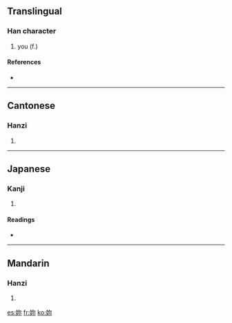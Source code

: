 {{see|你}}
==Translingual==

===Han character===
{{Han char|rn=38|rad=女|as=05|sn=8|four=4749<sub>2</sub>|canj=女弓火 (VNF)}}

# you (f.)

====References====
* {{Han ref|kx=0257.200|dkj=06130|dj=0522.160|hdz=21039.090|uh=59B3|ud=22963|bh=A970|bd=43376}}

----

==Cantonese==

===Hanzi===
{{yue-hanzi|jyut=|y=naai5, nei5}}

# {{defn|Cantonese}}

----

==Japanese==

===Kanji===
{{ja-kanji|grade=|rs=女05}}

# {{defn|Japanese}}

====Readings====
* {{ja-readings|on=[[だい]] (dai), [[ない]] (nai), [[でい]] (dei), [[じ]] (ji)|kun=[[はは]] (haha)}}

----

==Mandarin==

===Hanzi===
{{cmn-hanzi|pin=[[nǎi]], [[nǐ]] ([[nai3]], [[ni3]])|wg=nai<sup>3</sup>, ni<sup>3</sup>}}

# {{defn|Mandarin}}

[[es:妳]]
[[fr:妳]]
[[ko:妳]]